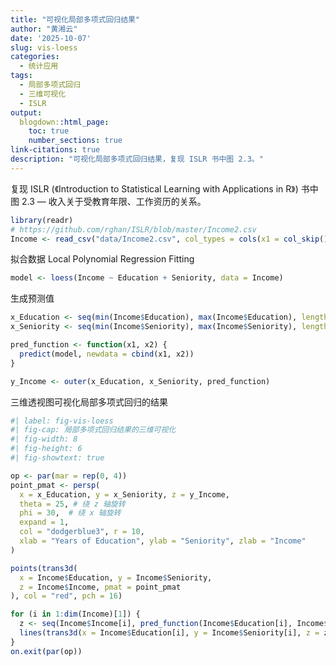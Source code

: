 ```yaml
---
title: "可视化局部多项式回归结果"
author: "黄湘云"
date: '2025-10-07'
slug: vis-loess
categories:
  - 统计应用
tags:
  - 局部多项式回归
  - 三维可视化
  - ISLR
output:
  blogdown::html_page:
    toc: true
    number_sections: true
link-citations: true
description: "可视化局部多项式回归结果，复现 ISLR 书中图 2.3。"
---
```



复现 ISLR (《Introduction to Statistical Learning with
Applications in R》) 书中图 2.3 --- 收入关于受教育年限、工作资历的关系。

```r
library(readr)
# https://github.com/rghan/ISLR/blob/master/Income2.csv
Income <- read_csv("data/Income2.csv", col_types = cols(x1 = col_skip()))
```

拟合数据 Local Polynomial Regression Fitting

```r
model <- loess(Income ~ Education + Seniority, data = Income)
```

生成预测值

```r
x_Education <- seq(min(Income$Education), max(Income$Education), length = 30)
x_Seniority <- seq(min(Income$Seniority), max(Income$Seniority), length = 30)

pred_function <- function(x1, x2) {
  predict(model, newdata = cbind(x1, x2))
}

y_Income <- outer(x_Education, x_Seniority, pred_function)
```

三维透视图可视化局部多项式回归的结果

```r
#| label: fig-vis-loess
#| fig-cap: 局部多项式回归结果的三维可视化
#| fig-width: 8
#| fig-height: 6
#| fig-showtext: true

op <- par(mar = rep(0, 4))
point_pmat <- persp(
  x = x_Education, y = x_Seniority, z = y_Income,
  theta = 25, # 绕 z 轴旋转
  phi = 30,  # 绕 x 轴旋转
  expand = 1, 
  col = "dodgerblue3", r = 10, 
  xlab = "Years of Education", ylab = "Seniority", zlab = "Income"
)

points(trans3d(
  x = Income$Education, y = Income$Seniority,
  z = Income$Income, pmat = point_pmat
), col = "red", pch = 16)

for (i in 1:dim(Income)[1]) {
  z <- seq(Income$Income[i], pred_function(Income$Education[i], Income$Seniority[i]), length = 10)
  lines(trans3d(x = Income$Education[i], y = Income$Seniority[i], z = z, pmat = point_pmat))
}
on.exit(par(op))
```

